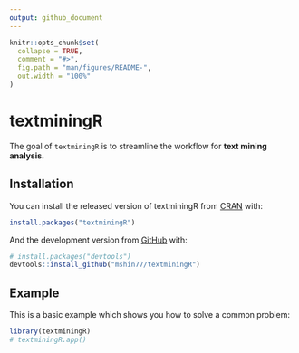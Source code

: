 ```yaml
---
output: github_document
---
```


<!-- README.md is generated from README.Rmd. Please edit that file -->

```r
knitr::opts_chunk$set(
  collapse = TRUE,
  comment = "#>",
  fig.path = "man/figures/README-",
  out.width = "100%"
)
```

# textminingR

<!-- badges: start -->
<!-- badges: end -->

The goal of `textminingR` is to streamline the workflow for __text mining analysis.__

## Installation

You can install the released version of textminingR from [CRAN](https://CRAN.R-project.org) with:

``` r
install.packages("textminingR")
```

And the development version from [GitHub](https://github.com/) with:

``` r
# install.packages("devtools")
devtools::install_github("mshin77/textminingR")
```
## Example

This is a basic example which shows you how to solve a common problem:

```r
library(textminingR)
# textminingR.app()
```


